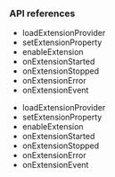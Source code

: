 <PlatformWrapper platform="electron">

### API references

<ProductWrapper notAllowed="voice-calling">

* <Link to="{{Global.API_REF_ELECTRON_ROOT}}/class_irtcengine.html#api_irtcengine_loadextensionprovider">loadExtensionProvider</Link>

* <Link to="{{Global.API_REF_ELECTRON_ROOT}}/class_irtcengine.html#api_irtcengine_setextensionproperty">setExtensionProperty</Link>

* <Link to="{{Global.API_REF_ELECTRON_ROOT}}/class_irtcengine.html#api_irtcengine_enableextension">enableExtension</Link>

* <Link to="{{Global.API_REF_ELECTRON_ROOT}}/class_irtcengineeventhandler.html#callback_irtcengineeventhandler_onextensionstarted">onExtensionStarted</Link>

* <Link to="{{Global.API_REF_ELECTRON_ROOT}}/class_irtcengineeventhandler.html#callback_irtcengineeventhandler_onextensionstopped">onExtensionStopped</Link>

* <Link to="{{Global.API_REF_ELECTRON_ROOT}}/class_irtcengineeventhandler.html#callback_irtcengineeventhandler_onextensionerror">onExtensionError</Link>

* <Link to="{{Global.API_REF_ELECTRON_ROOT}}/class_irtcengineeventhandler.html#callback_irtcengineeventhandler_onextensionevent">onExtensionEvent</Link>

</ProductWrapper>

<ProductWrapper product="voice-calling">


* <Link to="{{Global.API_REF_ELECTRON_ROOT_VOICE_SDK}}/class_irtcengine.html#api_irtcengine_loadextensionprovider">loadExtensionProvider</Link>

* <Link to="{{Global.API_REF_ELECTRON_ROOT_VOICE_SDK}}/class_irtcengine.html#api_irtcengine_setextensionproperty">setExtensionProperty</Link>

* <Link to="{{Global.API_REF_ELECTRON_ROOT_VOICE_SDK}}/class_irtcengine.html#api_irtcengine_enableextension">enableExtension</Link>

* <Link to="{{Global.API_REF_ELECTRON_ROOT_VOICE_SDK}}/class_irtcengineeventhandler.html#callback_irtcengineeventhandler_onextensionstarted">onExtensionStarted</Link>

* <Link to="{{Global.API_REF_ELECTRON_ROOT_VOICE_SDK}}/class_irtcengineeventhandler.html#callback_irtcengineeventhandler_onextensionstopped">onExtensionStopped</Link>

* <Link to="{{Global.API_REF_ELECTRON_ROOT_VOICE_SDK}}/class_irtcengineeventhandler.html#callback_irtcengineeventhandler_onextensionerror">onExtensionError</Link>

* <Link to="{{Global.API_REF_ELECTRON_ROOT_VOICE_SDK}}/class_irtcengineeventhandler.html#callback_irtcengineeventhandler_onextensionevent">onExtensionEvent</Link>

</ProductWrapper>
</PlatformWrapper>
